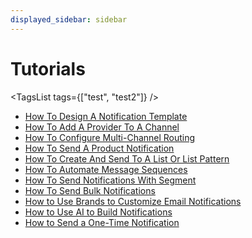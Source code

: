 ```yaml
---
displayed_sidebar: sidebar
---
```



# Tutorials

<TagsList tags={["test", "test2"]} />

- [How To Design A Notification Template](./how-to-design-a-notification-template)
- [How To Add A Provider To A Channel](./how-to-add-an-integration-to-a-channel)
- [How To Configure Multi-Channel Routing](./how-to-configure-multi-channel-routing)
- [How To Send A Product Notification](./how-to-send-a-notification)
- [How To Create And Send To A List Or List Pattern](./how-to-send-to-a-list-or-list-pattern-using-wildcarding)
- [How To Automate Message Sequences](./how-to-automate-message-sequences)
- [How To Send Notifications With Segment](./how-to-send-notifications-with-segment)
- [How To Send Bulk Notifications](./how-to-send-bulk-notifications)
- [How to Use Brands to Customize Email Notifications](./how-to-use-brands-to-customize)
- [How to Use AI to Build Notifications](./how-to-use-AI-to-build-notifications)
- [How to Send a One-Time Notification](./how-to-send-a-one-time-notification)
